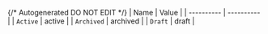 {/* Autogenerated DO NOT EDIT  */}
| Name       | Value      |
| ---------- | ---------- |
| `Active`   | active     |
| `Archived` | archived   |
| `Draft`    | draft      |
